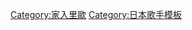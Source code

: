 {{Navbox Musical artist
| name   = 家入里歐
| title  = [[家入里歐]]
| background = solo_singer
| state = collapsed
| group1 = 單曲
|  list1 = 1.[[薩布麗娜 (單曲)|薩布麗娜]] - 2.[[Shine (家入里昂單曲)|Shine]] - 3.[[Bless You (家入里昂單曲)|Bless You]] - 4.[[Message (家入里昂單曲)|Message]] - 5.[[太陽女神 (單曲)|太陽女神]] - 6.[[Chocolate (家入里昂單曲)|Chocolate]] - 7.[[纯情(家入里昂單曲)|纯情]] - 8.[[Silly(家入里昂單曲)|Silly]] - 9.[[miss you(家入里昂單曲)|miss you]] - 10.[[你给我的夏天(家入里昂單曲)|你给我的夏天]] - 11.[[Hello To The World(家入里昂單曲)|Hello To The World]] - 12.[[我们的未来(家入里昂單曲)|我们的未来]] - 13.[[一直，两个人(家入里昂單曲)|一直，两个人]]
| group2 = 專輯
|  list2 = {{Navbox Musical artist|child
| group1 = 原創專輯
|  list1 = 1.[[LEO (家入里昂專輯)|LEO]] - 2.[[A boy (家入里歐專輯)|A boy]] - 3.[[20(家入里歐專輯)|20]] - 4.[[WE(家入里歐專輯)|WE]]
| group2 = 精选專輯
|  list2 = 1.[[5周年精选(家入里昂專輯)|5th Anniversary Best]]
}}
| group3 = 配信作品
|  list3 = 1.傳達給你 - 2.不同的明天
| group4 = 映像作品
|  list4 = {{Navbox Musical artist|child
| group4 = 演唱會影音
|  list4 = 1. LEO 〜1st Live Tour〜 - 2. a boy 〜3rd Live Tour〜 - 3. 20 〜4TH LIVE TOUR〜 - 4. 5th Anniversary Live at 日本武道館
}}
| group5 = 關連項目
| list5 = [[西尾芳彦]] - [[研音]] 
}}
<noinclude>
{{DEFAULTSORT:Ieiri Leo}}
[[Category:家入里歐]]
[[Category:日本歌手模板]]
</noinclude>